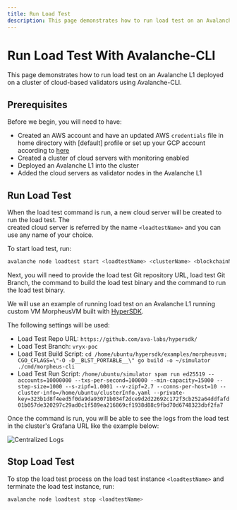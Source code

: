 ```yaml
---
title: Run Load Test
description: This page demonstrates how to run load test on an Avalanche L1 deployed on a cluster of cloud-based validators using Avalanche-CLI.
---
```


# Run Load Test With Avalanche-CLI

This page demonstrates how to run load test on an Avalanche L1 deployed on a cluster of cloud-based validators using Avalanche-CLI.

## Prerequisites

Before we begin, you will need to have:

- Created an AWS account and have an updated AWS `credentials` file in home directory with [default] profile or set up your GCP account according to [here](/tooling/create-avalanche-nodes/run-validators-gcp)
- Created a cluster of cloud servers with monitoring enabled
- Deployed an Avalanche L1 into the cluster
- Added the cloud servers as validator nodes in the Avalanche L1

## Run Load Test

When the load test command is run, a new cloud server will be created to run the load test. The  
created cloud server is referred by the name `<loadtestName>` and you can use any name of your 
choice.

To start load test, run:

```bash
avalanche node loadtest start <loadtestName> <clusterName> <blockchainName>
```

Next, you will need to provide the load test Git repository URL, load test Git Branch, the command 
to build the load test binary and the command to run the load test binary.

We will use an example of running load test on an Avalanche L1 running custom VM MorpheusVM built with 
[HyperSDK](https://github.com/ava-labs/hypersdk/tree/main/examples/morpheusvm).

The following settings will be used:

- Load Test Repo URL: `https://github.com/ava-labs/hypersdk/`
- Load Test Branch: `vryx-poc`
- Load Test Build Script: `cd /home/ubuntu/hypersdk/examples/morpheusvm; CGO_CFLAGS=\"-O -D__BLST_PORTABLE__\" go build -o ~/simulator ./cmd/morpheus-cli`
- Load Test Run Script: `/home/ubuntu/simulator spam run ed25519 --accounts=10000000 --txs-per-second=100000 --min-capacity=15000 --step-size=1000 --s-zipf=1.0001 --v-zipf=2.7 --conns-per-host=10 --cluster-info=/home/ubuntu/clusterInfo.yaml --private-key=323b1d8f4eed5f0da9da93071b034f2dce9d2d22692c172f3cb252a64ddfafd01b057de320297c29ad0c1f589ea216869cf1938d88c9fbd70d6748323dbf2fa7`

Once the command is run, you will be able to see the logs from the load test in the cluster's 
Grafana URL like the example below:

![Centralized Logs](/images/centralized-logs.png)

## Stop Load Test

To stop the load test process on the load test instance `<loadtestName>` and terminate the load test instance, run:

```bash
avalanche node loadtest stop <loadtestName>
```

